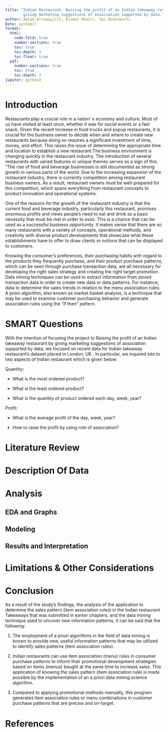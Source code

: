 ```yaml
---
title: "Indian Restaurant- Raising the profit of an Indian takeaway restaurant by
        giving marketing suggestions of association supported by data."
author: Amjad Altuwayjiri, Kismat Khatri, Sai Dontukurti
Date: system()
format:
  html:
    code-fold: true
    number-sections: true
    toc: true
    toc-depth: 3
    toc-float: true
  pdf:
    number-sections: true
    toc: true
    toc-depth: 3
jupyter: python3
---
```




# Introduction  
 Restaurants play a crucial role in a nation' s economy and culture. Most of us have visited at least once, whether it was for social events or a fast snack. Given the recent increase in food trucks and popup restaurants, it is crucial for the business owner to decide when and where to create new restaurants because doing so requires a significant investment of time, money, and effort. This raises the issue of determining the appropriate time and location to establish a new restaurant.The business environment is changing quickly in the restaurant industry. The introduction of several restaurants with varied features or unique themes serves as a sign of this. "The rise of food and beverage businesses is still documented as strong growth in various parts of the world. Due to the increasing expansion of the restaurant industry, there is currently competition among restaurant business owners. As a result, restaurant owners must be well-prepared for this competition, which spans everything from restaurant concepts to product innovation and operational systems. 

 One of the reasons for the growth of the restaurant industry is that the current food and beverage industry, particularly this restaurant, promises enormous profits and views people's need to eat and drink as a basic necessity that must be met in order to exist. This is a chance that can be used as a successful business opportunity. It makes sense that there are so many restaurants with a variety of concepts, operational methods, and creativity with diverse product developments that showcase what these establishments have to offer to draw clients or notions that can be displayed to customers.

 Knowing the consumer's preferences, their purchasing habits with regard to the products they frequently purchase, and their product purchase patterns, which can be seen through purchase transaction data, are all necessary for developing the right sales strategy and creating the right target promotion. Data mining techniques can be used to extract information from stored transaction data in order to create new data or data patterns. For instance, data to determine the sales trends in relation to the menu association rules. A priori algorithm, also known as market basket analysis, is a technique that may be used to examine customer purchasing behavior and generate association rules using the "if then" pattern.


# SMART Questions
With the intention of focusing the project to Raising the profit of an Indian takeaway restaurant by giving marketing suggestions of association supported by data, we focused on recent data for Indian takeaway restaurant’s dataset placed in London, UK . In particular, we inquired into to two  aspects of Indian restaurant which is given below:

Quantity:

- What is the most ordered product?

- What is the least ordered product?

- What is the quantity of product ordered each day, week, year?

Profit:

- What is the average profit of the day, week, year?

- How to raise the profit by using role of association?


# Literature Review


# Description Of Data

# Analysis
## EDA and Graphs

## Modeling

## Results and Interpretation

# Limitations & Other Considerations

# Conclusion
As a result of the study's findings, the analysis of the application to determine the sales pattern (item association rules) in the Indian restaurant Takeaways that was submitted in earlier chapters, and the data mining technique used to uncover new information patterns, it can be said that the following: 

1. The employment of a priori algorithms in the field of data mining is known to provide new, useful information patterns that may be utilized to identify sales patterns (item association rules).

2. Indian restaurants can use item association (menu) rules in consumer purchase patterns to inform their promotional development strategies based on items (menus) bought at the same time to increase sales. This application of knowing the sales pattern (item association rule) is made possible by the implementation of an a priori data mining science algorithm. 

3. Compared to applying promotional methods manually, this program generates item association rules or menu combinations in customer purchase patterns that are precise and on-target.


# References

```python
 


```



```python

```



```python



```



